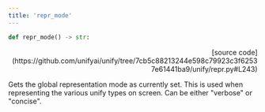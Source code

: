 ```yaml
---
title: 'repr_mode'
---
```


```python
def repr_mode() -> str:
```

<p align="right">[source code](https://github.com/unifyai/unify/tree/7cb5c88213244e598c79923c3f62537e61441ba9/unify/repr.py#L243)</p>

Gets the global representation mode as currently set. This is used when representing
the various unify types on screen. Can be either "verbose" or "concise".